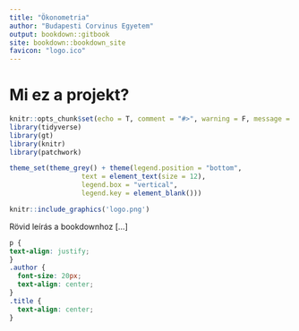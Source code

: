 ```yaml
---
title: "Ökonometria"
author: "Budapesti Corvinus Egyetem"
output: bookdown::gitbook
site: bookdown::bookdown_site
favicon: "logo.ico"
---
```


# Mi ez a projekt? {#index}

```r
knitr::opts_chunk$set(echo = T, comment = "#>", warning = F, message = F, cache = T, error = T)
library(tidyverse)
library(gt)
library(knitr)
library(patchwork)

theme_set(theme_grey() + theme(legend.position = "bottom", 
                  text = element_text(size = 12), 
                  legend.box = "vertical", 
                  legend.key = element_blank()))
```

```r
knitr::include_graphics('logo.png')
```


Rövid leírás a bookdownhoz [...]



```css
p {
text-align: justify;
}
.author {
  font-size: 20px;
  text-align: center;
} 
.title {
  text-align: center;
}
```